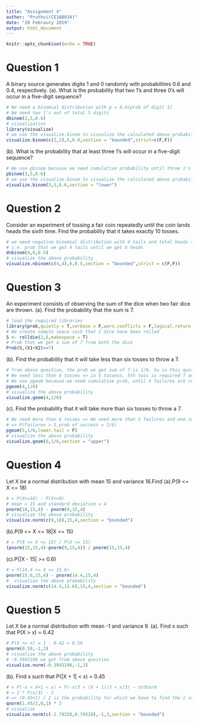 ```yaml
---
title: "Assignment 4"
author: "Pruthvi(CE16B034)"
date: "20 Febraury 2019"
output: html_document
---
```


```r
knitr::opts_chunk$set(echo = TRUE)
```

# Question 1
A binary source generates digits 1 and 0 randomly with probabilities 0.6 and 0.4, respectively.
(a). What is the probability that two 1’s and three 0’s will occur in a five-digit sequence?
```r
# We need a binomial distribution with p = 0.6(prob of digit 1)
# We need two 1's out of total 5 digits
dbinom(2,5,0.6)
# visualization
library(visualize)
# we use the visualize.binom to visualize the calculated above probability
visualize.binom(c(2,2),5,0.6,section = "bounded",strict=c(F,F))
```

(b). What is the probability that at least three 1’s will occur in a five-digit sequence?
```r
# We use pbinom because we need cumulative probability until three 1's with probabilities as above
pbinom(3,5,0.6)
# we use the visualize.binom to visualize the calculated above probability
visualize.binom(3,5,0.6,section = "lower")
```

# Question 2
Consider an experiment of tossing a fair coin repeatedly until the coin lands heads the sixth time. Find the probability that it takes exactly 10 tosses.
```r
# we need negative binomial distribution with 4 tails and total heads = 6
# i.e. prob that we get 4 tails until we get 6 heads
dnbinom(4,6,0.5)
# visualize the above probability
visualize.nbinom(c(4,4),6,0.5,section = "bounded",strict = c(F,F))
```

# Question 3
An experiment consists of observing the sum of the dice when two fair dice are thrown.
(a). Find the probability that the sum is 7.
```r
# load the required libraries
library(prob,quietly = T,verbose = F,warn.conflicts = F,logical.return = F)
# We create sample space such that 2 dice have been rolled
S <- rolldie(2,6,makespace = T)
# Prob that we get a sum of 7 from both the dice
Prob(S,(X1+X2)==7)
```

(b). Find the probability that it will take less than six tosses to throw a 7.
```r
# from above question, the prob we get sum of 7 is 1/6. So in this question required probability is geometric with p = 1/6
# We need less than 6 tosses => in 5 tossess, 5th toss is required 7 and remaining 4 are failures
# We use pgeom because we need cumulative prob, until 4 failures are recorded
pgeom(4,1/6)
# visualize the above probability
visualize.geom(4,1/6)
```

(c). Find the probability that it will take more than six tosses to throw a 7.
```r
# We need more than 6 tosses => We need more than 5 failures and one success
# => P(Failures > 5,prob of success = 1/6)
pgeom(5,1/6,lower.tail = F)
# visualize the above probability
visualize.geom(6,1/6,section = "upper")
```

# Question 4
Let X be a normal distribution with mean 15 and variance 16.Find
(a).P(9 <= X <= 18)
```r
# = P(X<=18) - P(X<=9)
# mean = 15 and standard deviation = 4
pnorm(18,15,4) - pnorm(9,15,4)
# visualize the above probability
visualize.norm(c(9,18),15,4,section = "bounded")
```

(b).P(9 <= X <= 18|X <= 15)
```r
# = P(9 <= X <= 15) / P(X <= 15)
(pnorm(15,15,4)-pnorm(9,15,4)) / pnorm(15,15,4)
```

(c).P(|X - 15| >= 0.6)
```r
# = P(14.4 <= X <= 15.6)
pnorm(15.6,15,4) - pnorm(14.4,15,4)
#  visualize the above probability
visualize.norm(c(14.4,15.6),15,4,section = "bounded")
```

# Question 5
Let X be a normal distribution with mean -1 and variance 9.
(a). Find x such that P(X > x) = 0.42
```r
# P(X <= x) = 1 - 0.42 = 0.58
qnorm(0.58,-1,3)
# visualize the above probability
# -0.3943196 we got from above question
visualize.norm(-0.3943196,-1,3)
```

(b). Find x such that P(|X + 1| < x) = 0.45
```r
# = P(-x < X+1 < x) = P(-x/3 < (X + 1)/3 < x/3) ~ stdnorm
# = 2 * P(x/3) - 1
# => (0.45+1) / 2 is the probability for which we have to find the z value (std norm)
qnorm(1.45/2,0,1) * 3
# visualize
visualize.norm(c(-2.79328,0.79328),-1,3,section = "bounded")
```

